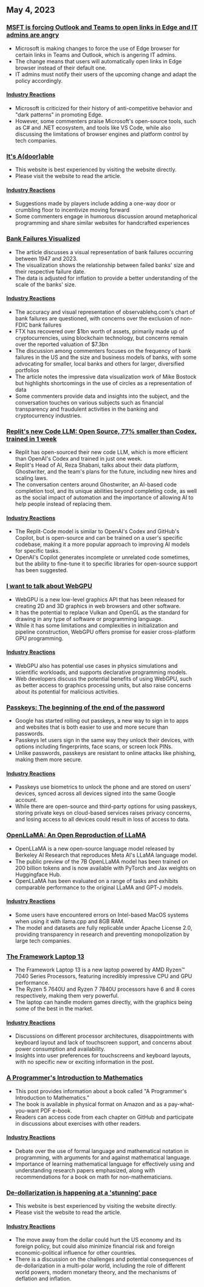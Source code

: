 

<CallToAction />

<Steps>

## May 4, 2023

### [MSFT is forcing Outlook and Teams to open links in Edge and IT admins are angry](https://www.theverge.com/2023/5/3/23709297/microsoft-edge-force-outlook-teams-web-links-open)

- Microsoft is making changes to force the use of Edge browser for certain links in Teams and Outlook, which is angering IT admins.
- The change means that users will automatically open links in Edge browser instead of their default one.
- IT admins must notify their users of the upcoming change and adapt the policy accordingly.

#### [Industry Reactions](http://news.ycombinator.com/item?id=35800158)

- Microsoft is criticized for their history of anti-competitive behavior and "dark patterns" in promoting Edge.
- However, some commenters praise Microsoft's open-source tools, such as C# and .NET ecosystem, and tools like VS Code, while also discussing the limitations of browser engines and platform control by tech companies.

### [It's A(door)able](https://ncase.me/door/)

- This website is best experienced by visiting the website directly.
- Please visit the website to read the article.

#### [Industry Reactions](http://news.ycombinator.com/item?id=35800492)

- Suggestions made by players include adding a one-way door or crumbling floor to incentivize moving forward
- Some commenters engage in humorous discussion around metaphorical programming and share similar websites for handcrafted experiences

### [Bank Failures Visualized](https://observablehq.com/@mbostock/bank-failures)

- The article discusses a visual representation of bank failures occurring between 1947 and 2023.
- The visualization shows the relationship between failed banks' size and their respective failure date.
- The data is adjusted for inflation to provide a better understanding of the scale of the banks' size.

#### [Industry Reactions](http://news.ycombinator.com/item?id=35795975)

- The accuracy and visual representation of observablehq.com's chart of bank failures are questioned, with concerns over the exclusion of non-FDIC bank failures
- FTX has recovered over $1bn worth of assets, primarily made up of cryptocurrencies, using blockchain technology, but concerns remain over the reported valuation of $7.3bn
- The discussion among commenters focuses on the frequency of bank failures in the US and the size and business models of banks, with some advocating for smaller, local banks and others for larger, diversified portfolios
- The article notes the impressive data visualization work of Mike Bostock but highlights shortcomings in the use of circles as a representation of data
- Some commenters provide data and insights into the subject, and the conversation touches on various subjects such as financial transparency and fraudulent activities in the banking and cryptocurrency industries.

### [Replit's new Code LLM: Open Source, 77% smaller than Codex, trained in 1 week](https://www.latent.space/p/reza-shabani#details)

- Replit has open-sourced their new code LLM, which is more efficient than OpenAI's Codex and trained in just one week.
- Replit's Head of AI, Reza Shabani, talks about their data platform, Ghostwriter, and the team's plans for the future, including new hires and scaling laws.
- The conversation centers around Ghostwriter, an AI-based code completion tool, and its unique abilities beyond completing code, as well as the social impact of automation and the importance of allowing AI to help people instead of replacing them.

#### [Industry Reactions](http://news.ycombinator.com/item?id=35803435)

- The Replit-Code model is similar to OpenAI's Codex and GitHub's Copilot, but is open-source and can be trained on a user's specific codebase, making it a more popular approach to improving AI models for specific tasks.
- OpenAI's Copilot generates incomplete or unrelated code sometimes, but the ability to fine-tune it to specific libraries for open-source support has been suggested.

### [I want to talk about WebGPU](https://cohost.org/mcc/post/1406157-i-want-to-talk-about-webgpu)

- WebGPU is a new low-level graphics API that has been released for creating 2D and 3D graphics in web browsers and other software.
- It has the potential to replace Vulkan and OpenGL as the standard for drawing in any type of software or programming language.
- While it has some limitations and complexities in initialization and pipeline construction, WebGPU offers promise for easier cross-platform GPU programming.

#### [Industry Reactions](http://news.ycombinator.com/item?id=35800988)

- WebGPU also has potential use cases in physics simulations and scientific workloads, and supports declarative programming models.
- Web developers discuss the potential benefits of using WebGPU, such as better access to graphics processing units, but also raise concerns about its potential for malicious activities.

### [Passkeys: The beginning of the end of the password](https://blog.google/technology/safety-security/the-beginning-of-the-end-of-the-password/)

- Google has started rolling out passkeys, a new way to sign in to apps and websites that is both easier to use and more secure than passwords.
- Passkeys let users sign in the same way they unlock their devices, with options including fingerprints, face scans, or screen lock PINs.
- Unlike passwords, passkeys are resistant to online attacks like phishing, making them more secure.

#### [Industry Reactions](http://news.ycombinator.com/item?id=35801392)

- Passkeys use biometrics to unlock the phone and are stored on users' devices, synced across all devices signed into the same Google account.
- While there are open-source and third-party options for using passkeys, storing private keys on cloud-based services raises privacy concerns, and losing access to all devices could result in loss of access to data.

### [OpenLLaMA: An Open Reproduction of LLaMA](https://github.com/openlm-research/open_llama)

- OpenLLaMA is a new open-source language model released by Berkeley AI Research that reproduces Meta AI's LLaMA language model.
- The public preview of the 7B OpenLLaMA model has been trained on 200 billion tokens and is now available with PyTorch and Jax weights on Huggingface Hub.
- OpenLLaMA has been evaluated on a range of tasks and exhibits comparable performance to the original LLaMA and GPT-J models.

#### [Industry Reactions](http://news.ycombinator.com/item?id=35798888)

- Some users have encountered errors on Intel-based MacOS systems when using it with llama.cpp and 8GB RAM.
- The model and datasets are fully replicable under Apache License 2.0, providing transparency in research and preventing monopolization by large tech companies.

### [The Framework Laptop 13](https://frame.work/blog/announcing-the-framework-laptop-13-powered-by-amd-ryzen)

- The Framework Laptop 13 is a new laptop powered by AMD Ryzen™ 7040 Series Processors, featuring incredibly impressive CPU and GPU performance.
- The Ryzen 5 7640U and Ryzen 7 7840U processors have 6 and 8 cores respectively, making them very powerful.
- The laptop can handle modern games directly, with the graphics being some of the best in the market.

#### [Industry Reactions](http://news.ycombinator.com/item?id=35802210)

- Discussions on different processor architectures, disappointments with keyboard layout and lack of touchscreen support, and concerns about power consumption and availability.
- Insights into user preferences for touchscreens and keyboard layouts, with no specific new or exciting information in the post.

### [A Programmer's Introduction to Mathematics](https://pimbook.org)

- This post provides information about a book called "A Programmer's Introduction to Mathematics."
- The book is available in physical format on Amazon and as a pay-what-you-want PDF e-book.
- Readers can access code from each chapter on GitHub and participate in discussions about exercises with other readers.

#### [Industry Reactions](http://news.ycombinator.com/item?id=35800136)

- Debate over the use of formal language and mathematical notation in programming, with arguments for and against mathematical language.
- Importance of learning mathematical language for effectively using and understanding research papers emphasized, along with recommendations for a book on math for non-mathematicians.

### [De-dollarization is happening at a 'stunning' pace](https://www.bloomberg.com/news/articles/2023-04-18/de-dollarization-is-happening-at-a-stunning-pace-jen-says)

- This website is best experienced by visiting the website directly.
- Please visit the website to read the article.

#### [Industry Reactions](http://news.ycombinator.com/item?id=35796915)

- The move away from the dollar could hurt the US economy and its foreign policy, but could also minimize financial risk and foreign economic-political influence for other countries.
- There is a discussion on the challenges and potential consequences of de-dollarization in a multi-polar world, including the role of different world powers, modern monetary theory, and the mechanisms of deflation and inflation.

</Steps>
